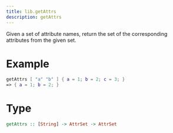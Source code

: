 ```yaml
---
title: lib.getAttrs
description: getAttrs
---
```



Given a set of attribute names, return the set of the corresponding
attributes from the given set.

# Example

```nix
getAttrs [ "a" "b" ] { a = 1; b = 2; c = 3; }
=> { a = 1; b = 2; }
```

# Type

```haskell
getAttrs :: [String] -> AttrSet -> AttrSet
```
